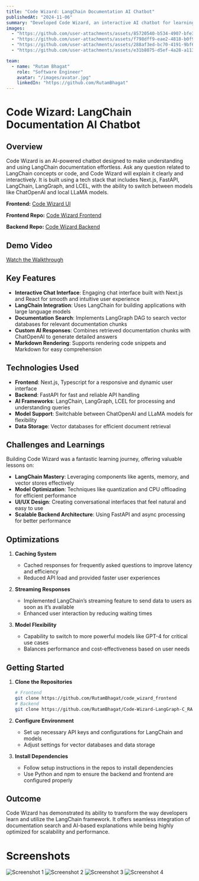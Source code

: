 ```yaml
---
title: "Code Wizard: LangChain Documentation AI Chatbot"
publishedAt: "2024-11-06"
summary: "Developed Code Wizard, an interactive AI chatbot for learning LangChain documentation, built with cutting-edge technologies like LangChain, LangGraph, FastAPI, and Next.js."
images:
  - "https://github.com/user-attachments/assets/85720540-b534-4907-bfe3-da125306e684"
  - "https://github.com/user-attachments/assets/f798dff9-eae2-4818-b0f9-620ea596e034"
  - "https://github.com/user-attachments/assets/288af3ed-bc70-4191-9bf6-b00c8f44fdd2"
  - "https://github.com/user-attachments/assets/e31b8075-d5ef-4a28-a113-37fc9f8c2842"

team:
  - name: "Rutam Bhagat"
    role: "Software Engineer"
    avatar: "/images/avatar.jpg"
    linkedIn: "https://github.com/RutamBhagat"
---
```


# Code Wizard: LangChain Documentation AI Chatbot

## Overview

Code Wizard is an AI-powered chatbot designed to make understanding and using LangChain documentation effortless. Ask any question related to LangChain concepts or code, and Code Wizard will explain it clearly and interactively. It is built using a tech stack that includes Next.js, FastAPI, LangChain, LangGraph, and LCEL, with the ability to switch between models like ChatOpenAI and local LLaMA models.

**Frontend:** [Code Wizard UI](https://code-wizard-frontend.vercel.app/)

**Frontend Repo:** [Code Wizard Frontend](https://github.com/RutamBhagat/code_wizard_frontend)

**Backend Repo:** [Code Wizard Backend](https://github.com/RutamBhagat/Code-Wizard-LangGraph-C_RAG)

## Demo Video

[Watch the Walkthrough](https://github.com/user-attachments/assets/399aae3e-a1fc-4160-b878-4aa43cd28a38)

## Key Features

- **Interactive Chat Interface**: Engaging chat interface built with Next.js and React for smooth and intuitive user experience
- **LangChain Integration**: Uses LangChain for building applications with large language models
- **Documentation Search**: Implements LangGraph DAG to search vector databases for relevant documentation chunks
- **Custom AI Responses**: Combines retrieved documentation chunks with ChatOpenAI to generate detailed answers
- **Markdown Rendering**: Supports rendering code snippets and Markdown for easy comprehension

## Technologies Used

- **Frontend**: Next.js, Typescript for a responsive and dynamic user interface
- **Backend**: FastAPI for fast and reliable API handling
- **AI Frameworks**: LangChain, LangGraph, LCEL for processing and understanding queries
- **Model Support**: Switchable between ChatOpenAI and LLaMA models for flexibility
- **Data Storage**: Vector databases for efficient document retrieval

## Challenges and Learnings

Building Code Wizard was a fantastic learning journey, offering valuable lessons on:

- **LangChain Mastery**: Leveraging components like agents, memory, and vector stores effectively
- **Model Optimization**: Techniques like quantization and CPU offloading for efficient performance
- **UI/UX Design**: Creating conversational interfaces that feel natural and easy to use
- **Scalable Backend Architecture**: Using FastAPI and async processing for better performance

## Optimizations

1. **Caching System**
   - Cached responses for frequently asked questions to improve latency and efficiency
   - Reduced API load and provided faster user experiences

2. **Streaming Responses**
   - Implemented LangChain’s streaming feature to send data to users as soon as it’s available
   - Enhanced user interaction by reducing waiting times

3. **Model Flexibility**
   - Capability to switch to more powerful models like GPT-4 for critical use cases
   - Balances performance and cost-effectiveness based on user needs

## Getting Started

1. **Clone the Repositories**
   ```bash
   # Frontend
   git clone https://github.com/RutamBhagat/code_wizard_frontend
   # Backend
   git clone https://github.com/RutamBhagat/Code-Wizard-LangGraph-C_RAG
   ```

2. **Configure Environment**
   - Set up necessary API keys and configurations for LangChain and models
   - Adjust settings for vector databases and data storage

3. **Install Dependencies**
   - Follow setup instructions in the repos to install dependencies
   - Use Python and npm to ensure the backend and frontend are configured properly

## Outcome

Code Wizard has demonstrated its ability to transform the way developers learn and utilize the LangChain framework. It offers seamless integration of documentation search and AI-based explanations while being highly optimized for scalability and performance.

# Screenshots

![Screenshot 1](https://github.com/user-attachments/assets/85720540-b534-4907-bfe3-da125306e684)
![Screenshot 2](https://github.com/user-attachments/assets/f798dff9-eae2-4818-b0f9-620ea596e034)
![Screenshot 3](https://github.com/user-attachments/assets/288af3ed-bc70-4191-9bf6-b00c8f44fdd2)
![Screenshot 4](https://github.com/user-attachments/assets/e31b8075-d5ef-4a28-a113-37fc9f8c2842)
